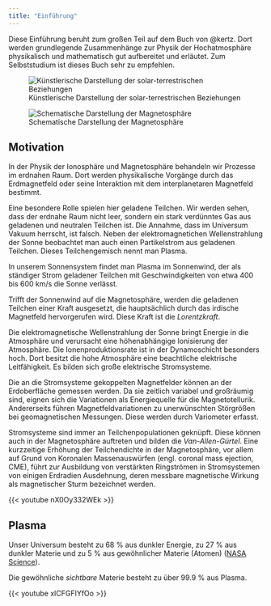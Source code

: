 ```yaml
---
title: "Einführung"
---
```


Diese Einführung beruht zum großen Teil auf dem Buch von @kertz. Dort werden grundlegende Zusammenhänge zur Physik der Hochatmosphäre physikalisch und mathematisch gut aufbereitet und erläutet. Zum Selbststudium ist dieses Buch sehr zu empfehlen.

![Künstlerische Darstellung der solar-terrestrischen Beziehungen](images/paste-25F555DC.png)

![Schematische Darstellung der Magnetosphäre](images/paste-444DBB41.png)

## Motivation

In der Physik der Ionosphäre und Magnetosphäre behandeln wir Prozesse im erdnahen Raum. Dort werden physikalische Vorgänge durch das Erdmagnetfeld oder seine Interaktion mit dem interplanetaren Magnetfeld bestimmt.

Eine besondere Rolle spielen hier geladene Teilchen. Wir werden sehen, dass der erdnahe Raum nicht leer, sondern ein stark verdünntes Gas aus geladenen und neutralen Teilchen ist. Die Annahme, dass im Universum Vakuum herrscht, ist falsch. Neben der elektromagnetichen Wellenstrahlung der Sonne beobachtet man auch einen Partikelstrom aus geladenen Teilchen. Dieses Teilchengemisch nennt man Plasma.

In unserem Sonnensystem findet man Plasma im Sonnenwind, der als ständiger Strom geladener Teilchen mit Geschwindigkeiten von etwa 400 bis 600 km/s die Sonne verlässt.

Trifft der Sonnenwind auf die Magnetosphäre, werden die geladenen Teilchen einer Kraft ausgesetzt, die hauptsächlich durch das irdische Magnetfeld hervorgerufen wird. Diese Kraft ist die *Lorentzkraft*.

Die elektromagnetische Wellenstrahlung der Sonne bringt Energie in die Atmosphäre und verursacht eine höhenabhängige Ionisierung der Atmosphäre. Die Ionenproduktionsrate ist in der Dynamoschicht besonders hoch. Dort besitzt die hohe Atmosphäre eine beachtliche elektrische Leitfähigkeit. Es bilden sich große elektrische Stromsysteme.

Die an die Stromsysteme gekoppelten Magnetfelder können an der Erdoberfläche gemessen werden. Da sie zeitlich variabel und großräumig sind, eignen sich die Variationen als Energiequelle für die Magnetotellurik. Andererseits führen Magnetfeldvariationen zu unerwünschten Störgrößen bei geomagnetischen Messungen. Diese werden durch Variometer erfasst.

Stromsysteme sind immer an Teilchenpopulationen geknüpft. Diese können auch in der Magnetosphäre auftreten und bilden die *Van-Allen-Gürtel*. Eine kurzzeitige Erhöhung der Teilchendichte in der Magnetosphäre, vor allem auf Grund von Koronalen Massenauswürfen (engl. coronal mass ejection, CME), führt zur Ausbildung von verstärkten Ringströmen in Stromsystemen von einigen Erdradien Ausdehnung, deren messbare magnetische Wirkung als magnetischer Sturm bezeichnet werden.

{{< youtube nX0Oy332WEk >}}

## Plasma

Unser Universum besteht zu 68 % aus dunkler Energie, zu 27 % aus dunkler Materie und zu 5 % aus gewöhnlicher Materie (Atomen) ([NASA Science](https://science.nasa.gov/astrophysics/focus-areas/what-is-dark-energy/)).

Die gewöhnliche *sichtbare* Materie besteht zu über 99.9 % aus Plasma.

{{< youtube xlCFGFIYfOo >}}
